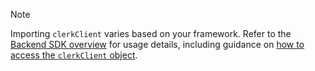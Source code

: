 > [!NOTE]
> Importing `clerkClient` varies based on your framework. Refer to the [Backend SDK overview](/docs/references/backend/overview) for usage details, including guidance on [how to access the `clerkClient` object](/docs/references/backend/overview#get-the-user-id-and-other-properties).
